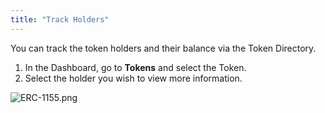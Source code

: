 ```yaml
---
title: "Track Holders"
---
```


You can track the token holders and their balance via the Token Directory.

1. In the Dashboard, go to **Tokens** and select the Token.
2. Select the holder you wish to view more information.

![ERC-1155.png](https://station-images.nyc3.digitaloceanspaces.com/bc85a3ef-909c-42b5-ae66-b9d46ed5ff96.png)